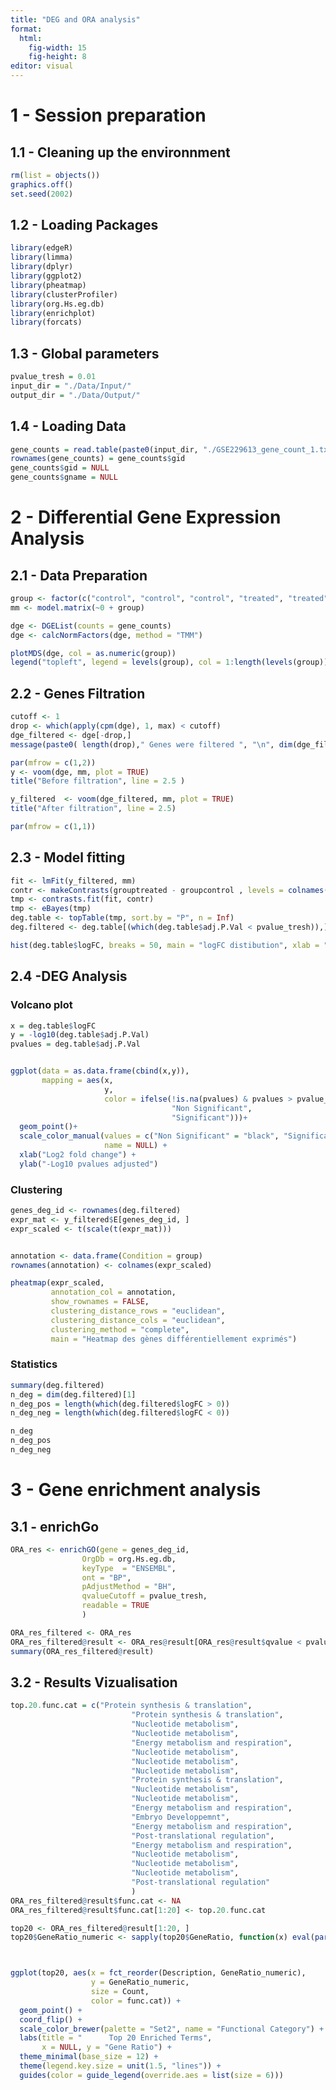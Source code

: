 ```yaml
---
title: "DEG and ORA analysis"
format:
  html:
    fig-width: 15
    fig-height: 8
editor: visual
---
```


# 1 - Session preparation

## 1.1 - Cleaning up the environnment

```r
rm(list = objects()) 
graphics.off() 
set.seed(2002)

```

## 1.2 - Loading Packages

```r
library(edgeR) 
library(limma) 
library(dplyr) 
library(ggplot2) 
library(pheatmap) 
library(clusterProfiler) 
library(org.Hs.eg.db)
library(enrichplot) 
library(forcats)

```

## 1.3 - Global parameters

```r
pvalue_tresh = 0.01
input_dir = "./Data/Input/"
output_dir = "./Data/Output/"

```

## 1.4 - Loading Data

```r
gene_counts = read.table(paste0(input_dir, "./GSE229613_gene_count_1.txt"), header = TRUE)
rownames(gene_counts) = gene_counts$gid
gene_counts$gid = NULL 
gene_counts$gname = NULL

```

# 2 - Differential Gene Expression Analysis

## 2.1 - Data Preparation

```r
group <- factor(c("control", "control", "control", "treated", "treated", "treated"))
mm <- model.matrix(~0 + group)

dge <- DGEList(counts = gene_counts)
dge <- calcNormFactors(dge, method = "TMM")

plotMDS(dge, col = as.numeric(group))
legend("topleft", legend = levels(group), col = 1:length(levels(group)), pch = 16)
```

## 2.2 - Genes Filtration

```r



cutoff <- 1
drop <- which(apply(cpm(dge), 1, max) < cutoff)
dge_filtered <- dge[-drop,] 
message(paste0( length(drop)," Genes were filtered ", "\n", dim(dge_filtered)[1], " Genes are left" ))

par(mfrow = c(1,2))
y <- voom(dge, mm, plot = TRUE)
title("Before filtration", line = 2.5 )

y_filtered  <- voom(dge_filtered, mm, plot = TRUE)
title("After filtration", line = 2.5)

par(mfrow = c(1,1))

```

## 2.3 - Model fitting

```r


fit <- lmFit(y_filtered, mm)
contr <- makeContrasts(grouptreated - groupcontrol , levels = colnames(coef(fit)))
tmp <- contrasts.fit(fit, contr)
tmp <- eBayes(tmp)
deg.table <- topTable(tmp, sort.by = "P", n = Inf)
deg.filtered <- deg.table[(which(deg.table$adj.P.Val < pvalue_tresh)),]

hist(deg.table$logFC, breaks = 50, main = "logFC distibution", xlab = "logFC")

```

## 2.4 -DEG Analysis

### Volcano plot

```r
x = deg.table$logFC
y = -log10(deg.table$adj.P.Val)
pvalues = deg.table$adj.P.Val


ggplot(data = as.data.frame(cbind(x,y)), 
       mapping = aes(x,
                     y, 
                     color = ifelse(!is.na(pvalues) & pvalues > pvalue_tresh, 
                                    "Non Significant", 
                                    "Significant")))+
  geom_point()+
  scale_color_manual(values = c("Non Significant" = "black", "Significant" = "red"),
                     name = NULL) +
  xlab("Log2 fold change") +
  ylab("-Log10 pvalues adjusted")
```

### Clustering

```r
genes_deg_id <- rownames(deg.filtered)
expr_mat <- y_filtered$E[genes_deg_id, ]  
expr_scaled <- t(scale(t(expr_mat)))


annotation <- data.frame(Condition = group)
rownames(annotation) <- colnames(expr_scaled)  

pheatmap(expr_scaled,
         annotation_col = annotation,
         show_rownames = FALSE,
         clustering_distance_rows = "euclidean",
         clustering_distance_cols = "euclidean",
         clustering_method = "complete",
         main = "Heatmap des gènes différentiellement exprimés")
```

### Statistics

```r
summary(deg.filtered)
n_deg = dim(deg.filtered)[1]
n_deg_pos = length(which(deg.filtered$logFC > 0))
n_deg_neg = length(which(deg.filtered$logFC < 0))

n_deg
n_deg_pos
n_deg_neg
```

# 3 - Gene enrichment analysis

## 3.1 - enrichGo

```r
ORA_res <- enrichGO(gene = genes_deg_id,
                OrgDb = org.Hs.eg.db,
                keyType  = "ENSEMBL",
                ont = "BP",
                pAdjustMethod = "BH",
                qvalueCutoff = pvalue_tresh,
                readable = TRUE
                )

ORA_res_filtered <- ORA_res
ORA_res_filtered@result <- ORA_res@result[ORA_res@result$qvalue < pvalue_tresh, ]
summary(ORA_res_filtered@result)
```

## 3.2 - Results Vizualisation

```r
top.20.func.cat = c("Protein synthesis & translation",
                           "Protein synthesis & translation",
                           "Nucleotide metabolism",
                           "Nucleotide metabolism",
                           "Energy metabolism and respiration",
                           "Nucleotide metabolism",
                           "Nucleotide metabolism",
                           "Nucleotide metabolism",
                           "Protein synthesis & translation",
                           "Nucleotide metabolism",
                           "Nucleotide metabolism",
                           "Energy metabolism and respiration",
                           "Embryo Developpemnt",
                           "Energy metabolism and respiration",
                           "Post-translational regulation",
                           "Energy metabolism and respiration",
                           "Nucleotide metabolism",
                           "Nucleotide metabolism",
                           "Nucleotide metabolism",
                           "Post-translational regulation"
                           )
ORA_res_filtered@result$func.cat <- NA
ORA_res_filtered@result$func.cat[1:20] <- top.20.func.cat

top20 <- ORA_res_filtered@result[1:20, ]
top20$GeneRatio_numeric <- sapply(top20$GeneRatio, function(x) eval(parse(text = x)))



ggplot(top20, aes(x = fct_reorder(Description, GeneRatio_numeric),
                  y = GeneRatio_numeric,
                  size = Count,
                  color = func.cat)) +
  geom_point() +
  coord_flip() +
  scale_color_brewer(palette = "Set2", name = "Functional Category") +
  labs(title = "      Top 20 Enriched Terms",
       x = NULL, y = "Gene Ratio") +
  theme_minimal(base_size = 12) +
  theme(legend.key.size = unit(1.5, "lines")) +  
  guides(color = guide_legend(override.aes = list(size = 6)))  

```
